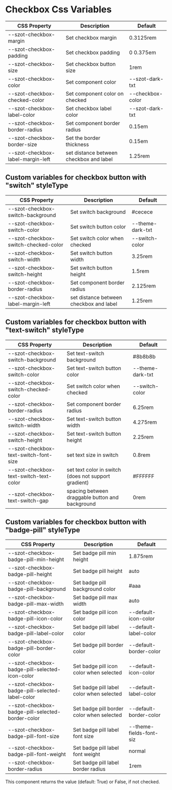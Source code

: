 
<Meta title="Components/form fields/Checkbox/Css Variables" />

# Checkbox Css Variables

| CSS Property                      | Description                             | Default          |
| --------------------------------- | --------------------------------------- | ---------------- |
| --szot-checkbox-margin            | Set checkbox margin                     | 0.3125rem        |
| --szot-checkbox-padding           | Set checkbox padding                    | 0 0.375em        |
| --szot-checkbox-size              | Set checkbox button size                | 1rem             |
| --szot-checkbox-color             | Set component color                     | --szot-dark-txt  |
| --szot-checkbox-checked-color     | Set component color on checked          | --checkbox-color |
| --szot-checkbox-label-color       | Set checkbox label color                | --szot-dark-txt  |
| --szot-checkbox-border-radius     | Set component border radius             | 0.15em           |
| --szot-checkbox-border-size       | Set the border thickness                | 0.15em           |
| --szot-checkbox-label-margin-left | set distance between checkbox and label | 1.25rem          |

## Custom variables for checkbox button with "switch" styleType

| CSS Property                         | Description                             | Default          |
| ------------------------------------ | --------------------------------------- | ---------------- |
| --szot-checkbox-switch-background    | Set switch background                   | #cecece          |
| --szot-checkbox-switch-color         | Set switch button color                 | --theme-dark-txt |
| --szot-checkbox-switch-checked-color | Set switch color when checked           | --switch-color   |
| --szot-checkbox-switch-width         | Set switch button width                 | 3.25rem          |
| --szot-checkbox-switch-height        | Set switch button height                | 1.5rem           |
| --szot-checkbox-border-radius        | Set component border radius             | 2.125rem         |
| --szot-checkbox-label-margin-left    | set distance between checkbox and label | 1.25rem          |

## Custom variables for checkbox button with "text-switch" styleType

| CSS Property                           | Description                                          | Default          |
| -------------------------------------- | ---------------------------------------------------- | ---------------- |
| --szot-checkbox-switch-background      | Set text-switch background                           | #8b8b8b          |
| --szot-checkbox-switch-color           | Set text-switch button color                         | --theme-dark-txt |
| --szot-checkbox-switch-checked-color   | Set switch color when checked                        | --switch-color   |
| --szot-checkbox-border-radius          | Set component border radius                          | 6.25rem          |
| --szot-checkbox-switch-width           | Set text-switch button width                         | 4.275rem         |
| --szot-checkbox-switch-height          | Set text-switch button height                        | 2.25rem          |
| --szot-checkbox-text-switch-font-size  | set text size in switch                              | 0.8rem           |
| --szot-checkbox-text-switch-text-color | set text color in switch (does not support gradient) | #FFFFFF          |
| --szot-checkbox-text-switch-gap        | spacing between draggable button and background      | 0rem             |

## Custom variables for checkbox button with "badge-pill" styleType

| CSS Property                                     | Description                               | Default                 |
| ------------------------------------------------ | ----------------------------------------- | ----------------------- |
| --szot-checkbox-badge-pill-min-height            | Set badge pill min height                 | 1.875rem                |
| --szot-checkbox-badge-pill-height                | Set badge pill height                     | auto                    |
| --szot-checkbox-badge-pill-background            | Set badge pill background color           | #aaa                    |
| --szot-checkbox-badge-pill-max-width             | Set badge pill max width                  | auto                    |
| --szot-checkbox-badge-pill-icon-color            | Set badge pill icon color                 | --default-icon-color    |
| --szot-checkbox-badge-pill-label-color           | Set badge pill label color                | --default-label-color   |
| --szot-checkbox-badge-pill-border-color          | Set badge pill border color               | --default-border-color  |
| --szot-checkbox-badge-pill-selected-icon-color   | Set badge pill icon color when selected   | --default-icon-color    |
| --szot-checkbox-badge-pill-selected-label-color  | Set badge pill label color when selected  | --default-label-color   |
| --szot-checkbox-badge-pill-selected-border-color | Set badge pill border color when selected | --default-border-color  |
| --szot-checkbox-badge-pill-font-size             | Set badge pill label font size            | --theme-fields-font-siz |
| --szot-checkbox-badge-pill-font-weight           | Set badge pill label font weight          | normal                  |
| --szot-checkbox-border-radius                    | Set badge pill label border radius        | 1rem                    |

<p>This component returns the value (default: True) or False, if not checked.</p>
